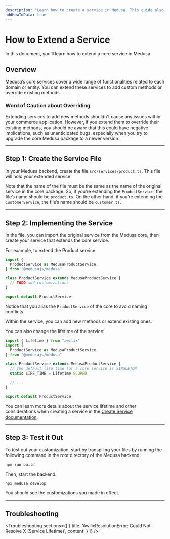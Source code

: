 ```yaml
---
description: 'Learn how to create a service in Medusa. This guide also includes how to use services in other services, subscribers, and endpoints.'
addHowToData: true
---
```



# How to Extend a Service

In this document, you’ll learn how to extend a core service in Medusa.

## Overview

Medusa’s core services cover a wide range of functionalities related to each domain or entity. You can extend these services to add custom methods or override existing methods.

### Word of Caution about Overriding

Extending services to add new methods shouldn't cause any issues within your commerce application. However, if you extend them to override their existing methods, you should be aware that this could have negative implications, such as unanticipated bugs, especially when you try to upgrade the core Medusa package to a newer version.

---

## Step 1: Create the Service File

In your Medusa backend, create the file `src/services/product.ts`. This file will hold your extended service.

Note that the name of the file must be the same as the name of the original service in the core package. So, if you’re extending the `ProductService`, the file’s name should be `product.ts`. On the other hand, if you’re extending the `CustomerService`, the file’s name should be `customer.ts`.

---

## Step 2: Implementing the Service

In the file, you can import the original service from the Medusa core, then create your service that extends the core service.

For example, to extend the Product service:

```ts title=src/services/product.ts
import { 
  ProductService as MedusaProductService,
} from "@medusajs/medusa"

class ProductService extends MedusaProductService {
  // TODO add customizations
}

export default ProductService
```

Notice that you alias the `ProductService` of the core to avoid naming conflicts.

Within the service, you can add new methods or extend existing ones.

You can also change the lifetime of the service:

```ts title=src/services/product.ts
import { Lifetime } from "awilix"
import { 
  ProductService as MedusaProductService,
} from "@medusajs/medusa"

class ProductService extends MedusaProductService {
  // The default life time for a core service is SINGLETON
  static LIFE_TIME = Lifetime.SCOPED
    
  // ...
}

export default ProductService
```

You can learn more details about the service lifetime and other considerations when creating a service in the [Create Service documentation](./create-service.mdx).

---

## Step 3: Test it Out

To test out your customization, start by transpiling your files by running the following command in the root directory of the Medusa backend:

```bash npm2yarn
npm run build
```

Then, start the backend:

```bash npm2yarn
npx medusa develop
```

You should see the customizations you made in effect.

---

## Troubleshooting

<Troubleshooting 
  sections={[
    {
      title: 'AwilixResolutionError: Could Not Resolve X (Service Lifetime)',
      content: <ServiceLifetimeSection />
    }
  ]}
/>

